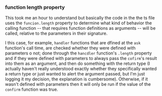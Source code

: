 ### function length property

This took me an hour to understand but
basically the code in the the ts file uses
the `funcion.length` property to determine
what kind of behavior the calling function --
that requires function definitions as
arguments -- will be called, relative to the
parameters in their signature.

I this case, for example, `handler` functions
that are dfined at the `ask` function's call
time, are checked whether they were defined
with parameters o not; done through the
`hancdler` function's `.length` property and
if they were defined with parameters to always
pass the `cofirm`'s result into them as an
argument, and then do something with the
return type (I actually haven't really
understood exactly whether they specifically
wanted a return type or just wanted to alert
the argument passed, but I'm just logging it my
decision, the explanation is cumbersome).
Otherwise, if it wasn't defined with
parameters then it will only be run if the
value of the `confirm` function was true.